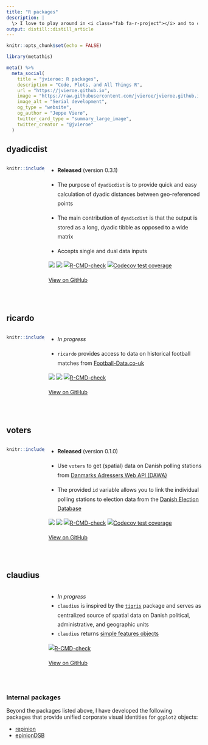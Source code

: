 ```yaml
---
title: "R packages"
description: |
  \> I love to play around in <i class="fab fa-r-project"></i> and to create tools that make some tasks a little simpler. Below are some of the packages that I have recently published/am currently working on
output: distill::distill_article
---
```


```r
knitr::opts_chunk$set(echo = FALSE)
```

```r
library(metathis)

meta() %>%
  meta_social(
    title = "jvieroe: R packages",
    description = "Code, Plots, and All Things R",
    url = "https://jvieroe.github.io",
    image = "https://raw.githubusercontent.com/jvieroe/jvieroe.github.io/main/images/sl_plot.png",
    image_alt = "Serial development",
    og_type = "website",
    og_author = "Jeppe Vierø",
    twitter_card_type = "summary_large_image",
    twitter_creator = "@jvieroe"
  )
```


## dyadicdist 

:::: {style="display: grid; grid-template-columns: 20% 80%; grid-column-gap: 10px; line-height: 1.5rem;"}

::: {}
```r
knitr::include_graphics("images/rpkgs/dyadicdist.png")
```
:::

::: {}

* **Released** (version 0.3.1) &ensp; <i class="fa fa-check"></i> 

* The purpose of `dyadicdist` is to provide quick and easy calculation of dyadic distances between geo-referenced points

* The main contribution of `dyadicdist` is that the output is stored as a long, dyadic tibble as opposed to a wide matrix

* Accepts single and dual data inputs

[![](https://img.shields.io/badge/lifecycle-experimental-orange.svg)](https://lifecycle.r-lib.org/articles/stages.html#experimental)
[![](https://img.shields.io/badge/devel%20version-0.3.1-dodgerblue.svg)](https://github.com/jvieroe/dyadicdist)
[![R-CMD-check](https://github.com/jvieroe/dyadicdist/workflows/R-CMD-check/badge.svg)](https://github.com/jvieroe/dyadicdist/actions)
[![Codecov test
coverage](https://codecov.io/gh/jvieroe/dyadicdist/branch/main/graph/badge.svg)](https://app.codecov.io/gh/jvieroe/dyadicdist?branch=main)

<a href="https://github.com/jvieroe/dyadicdist" target="_blank"><i class="fab fa-github"></i> View on GitHub</a>

:::

::::

<br>


## ricardo 

:::: {style="display: grid; grid-template-columns: 20% 80%; grid-column-gap: 10px; line-height: 1.5rem;"}

::: {}
```r
knitr::include_graphics("images/rpkgs/ricardo.png")
```
:::

::: {}

* *In progress* &ensp; <i class="fa fa-spinner fa-spin"></i> 

* `ricardo` provides access to data on historical football matches from <a href="https://www.football-data.co.uk/data.php" target="_blank">Football-Data.co-uk</a>


[![](https://img.shields.io/badge/lifecycle-experimental-orange.svg)](https://lifecycle.r-lib.org/articles/stages.html#experimental)
[![](https://img.shields.io/badge/devel%20version-0.1.0-dodgerblue.svg)](https://github.com/https://github.com/jvieroe/ricardo)
[![R-CMD-check](https://github.com/jvieroe/ricardo/workflows/R-CMD-check/badge.svg)](https://github.com/jvieroe/ricardo/actions)

<a href="https://github.com/jvieroe/ricardo" target="_blank"><i class="fab fa-github"></i> View on GitHub</a>

:::

::::

<br>

## voters 

:::: {style="display: grid; grid-template-columns: 20% 80%; grid-column-gap: 10px; line-height: 1.5rem;"}

::: {}
```r
knitr::include_graphics("images/rpkgs/voters.png")
```

:::

::: {}

* **Released** (version 0.1.0) &ensp; <i class="fa fa-check"></i> 

* Use `voters` to get (spatial) data on Danish polling stations from <a href="https://dawadocs.dataforsyningen.dk" target="_blank">Danmarks Adressers Web API (DAWA)</a>
* The provided `id` variable allows you to link the individual polling stations to election data from the <a href="https://valgdatabase.dst.dk/?lang=en" target="_blank">Danish Election Database</a>

[![](https://img.shields.io/badge/lifecycle-stable-brightgreen.svg)](https://lifecycle.r-lib.org/articles/stages.html#stable)
[![](https://img.shields.io/badge/devel%20version-0.1.0-dodgerblue.svg)](https://github.com/https://github.com/jvieroe/voters)
[![R-CMD-check](https://github.com/jvieroe/voters/workflows/R-CMD-check/badge.svg)](https://github.com/jvieroe/voters/actions)
[![Codecov test
coverage](https://codecov.io/gh/jvieroe/voters/branch/main/graph/badge.svg)](https://app.codecov.io/gh/jvieroe/voters?branch=main)

<a href="https://github.com/jvieroe/voters" target="_blank"><i class="fab fa-github"></i> View on GitHub</a>

:::

::::

<br>

## claudius 

:::: {style="display: grid; grid-template-columns: 20% 80%; grid-column-gap: 10px; line-height: 1.5rem;"}

::: {}
:::

::: {}

* *In progress* &ensp; <i class="fa fa-spinner fa-spin"></i> 
* `claudius` is inspired by the <a href="https://github.com/walkerke/tigris" target="_blank">`tigris`</a> package and serves as centralized source of spatial data on Danish political, administrative, and geographic units
* `claudius` returns <a href="https://r-spatial.github.io/sf/" target="_blank">simple features objects</a>

[![R-CMD-check](https://github.com/jvieroe/claudius/workflows/R-CMD-check/badge.svg)](https://github.com/jvieroe/claudius/actions)

<a href="https://github.com/jvieroe/claudius" target="_blank"><i class="fab fa-github"></i> View on GitHub</a>

:::

::::

<br>


### Internal packages

Beyond the packages listed above, I have developed the following packages that provide unified corporate visual identities for `ggplot2` objects:


* <a href="https://github.com/jvieroe/repinion" target="_blank"><i class="fab fa-github"></i> repinion</a>
* <a href="https://github.com/jvieroe/epinionDSB" target="_blank"><i class="fab fa-github"></i> epinionDSB</a>


<br>
<br>

<!-- ## dyadicdist -->

<!-- ::: {.floatting} -->

<!-- ```{r out.width='25%', out.extra='style="float:left; padding-left:5px; padding-right:40px"'} -->
<!-- knitr::include_graphics("images/rpkgs/dyadicdist.png") -->
<!-- ``` -->

<!-- * **Released** &ensp; <i class="fa fa-check"></i> -->

<!-- * The purpose of `dyadicdist` is to provide quick and easy calculation of dyadic distances between geo-referenced points -->

<!-- * The main contribution of `dyadicdist` is that the output is stored as a long, dyadic tibble as opposed to a wide matrix -->

<!-- * Accepts single and dual data inputs -->

<!-- [![](https://img.shields.io/badge/lifecycle-experimental-orange.svg)](https://lifecycle.r-lib.org/articles/stages.html#experimental) -->
<!-- [![License: GPL (>= -->
<!-- 3)](https://img.shields.io/badge/license-GPL%20(%3E=%203)-blue.svg)](https://cran.r-project.org/web/licenses/GPL%20(%3E=%203)) -->
<!-- [![](https://img.shields.io/badge/devel%20version-0.3.1-dodgerblue.svg)](https://github.com/jvieroe/dyadicdist) -->
<!-- [![R-CMD-check](https://github.com/jvieroe/dyadicdist/workflows/R-CMD-check/badge.svg)](https://github.com/jvieroe/dyadicdist/actions) -->
<!-- [![Codecov test -->
<!-- coverage](https://codecov.io/gh/jvieroe/dyadicdist/branch/main/graph/badge.svg)](https://app.codecov.io/gh/jvieroe/dyadicdist?branch=main) -->

<!-- ::: -->

<!-- <br> -->

